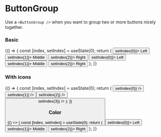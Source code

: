 
<Meta title="Components/Buttons/ButtonGroup" component={ButtonGroup} />

# ButtonGroup

Use a `<ButtonGroup />` when you want to group two or more buttons nicely together.

<ArgsTable of={ButtonGroup} />

### Basic

<Canvas>
    <Story name="basic">
        {() => {
            const [index, setIndex] = useState(0);
            return (
                <Row>
                    <Col span={24}>
                        <ButtonGroup>
                            <Button active={index === 0} onClick={() => setIndex(0)}>
                                Left
                            </Button>
                            <Button active={index === 1} onClick={() => setIndex(1)}>
                                Middle
                            </Button>
                            <Button active={index === 2} onClick={() => setIndex(2)}>
                                Right
                            </Button>
                        </ButtonGroup>
                    </Col>
                    <Col span={24}>
                        <ButtonGroup fill>
                            <Button active={index === 0} onClick={() => setIndex(0)}>
                                Left
                            </Button>
                            <Button active={index === 1} onClick={() => setIndex(1)}>
                                Middle
                            </Button>
                            <Button active={index === 2} onClick={() => setIndex(2)}>
                                Right
                            </Button>
                        </ButtonGroup>
                    </Col>
                </Row>
            );
        }}
    </Story>
</Canvas>

### With icons

<Canvas>
    <Story name="with icons">
        {() => {
            const [index, setIndex] = useState(0);
            return (
                <ButtonGroup>
                    <Button square icon="gear" active={index === 0} onClick={() => setIndex(0)} />
                    <Button square icon="info" active={index === 1} onClick={() => setIndex(1)} />
                    <Button
                        square
                        icon="devices"
                        active={index === 2}
                        onClick={() => setIndex(2)}
                    />
                    <Button
                        square
                        icon="warning"
                        active={index === 3}
                        onClick={() => setIndex(3)}
                    />
                </ButtonGroup>
            );
        }}
    </Story>
</Canvas>

### Color

<Canvas>
    <Story name="color">
        {() => {
            const [index, setIndex] = useState(0);
            return (
                <Row>
                    <Col span={24}>
                        <ButtonGroup>
                            <Button color={index === 0 && "primary"} onClick={() => setIndex(0)}>
                                Left
                            </Button>
                            <Button color={index === 1 && "primary"} onClick={() => setIndex(1)}>
                                Middle
                            </Button>
                            <Button color={index === 2 && "primary"} onClick={() => setIndex(2)}>
                                Right
                            </Button>
                        </ButtonGroup>
                    </Col>
                </Row>
            );
        }}
    </Story>
</Canvas>

